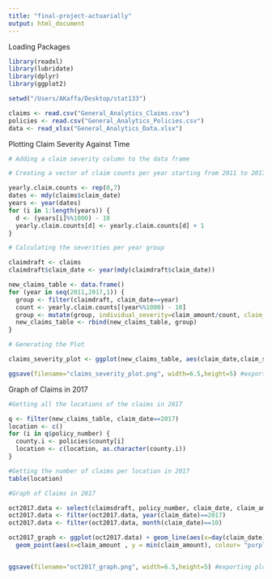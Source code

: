 ```yaml
---
title: "final-project-actuarially"
output: html_document
---
```

Loading Packages
```r
library(readxl)
library(lubridate)
library(dplyr)
library(ggplot2)

setwd("/Users/AKaffa/Desktop/stat133")
```

```r
claims <- read.csv("General_Analytics_Claims.csv")
policies <- read.csv("General_Analytics_Policies.csv")
data <- read_xlsx("General_Analytics_Data.xlsx")
```

Plotting Claim Severity Against Time 
```r
# Adding a claim severity column to the data frame

# Creating a vector of claim counts per year starting from 2011 to 2017

yearly.claim.counts <- rep(0,7)
dates <- mdy(claims$claim_date)
years <- year(dates)
for (i in 1:length(years)) {
  d <- (years[i]%%1000) - 10
  yearly.claim.counts[d] <- yearly.claim.counts[d] + 1
}

# Calculating the severities per year group 

claimdraft <- claims
claimdraft$claim_date <- year(mdy(claimdraft$claim_date))

new_claims_table <- data.frame()
for (year in seq(2011,2017,1)) {
  group <- filter(claimdraft, claim_date==year)
  count <- yearly.claim.counts[(year%%1000) - 10]
  group <- mutate(group, individual_severity=claim_amount/count, claim_severity = sum(claim_amount)/count)
  new_claims_table <- rbind(new_claims_table, group)
}
```


```r
# Generating the Plot

claims_severity_plot <- ggplot(new_claims_table, aes(claim_date,claim_severity)) + theme_classic() + geom_line() + xlab("Date") + ylab("Claim Severity") + geom_point(aes(x= 2017, y = max(claim_severity), colour= "purple"), show.legend = FALSE) + ggtitle("Claim Severities over 7 Years (2012-2017)")

ggsave(filename="claims_severity_plot.png", width=6.5,height=5) #exporting plot to add to the report
```

Graph of Claims in 2017
```r

#Getting all the locations of the claims in 2017 

q <- filter(new_claims_table, claim_date==2017)
location <- c()
for (i in q$policy_number) {  
  county.i <- policies$county[i]
  location <- c(location, as.character(county.i))
}  

#Getting the number of claims per location in 2017 
table(location)

#Graph of Claims in 2017

oct2017.data <- select(claimsdraft, policy_number, claim_date, claim_amount)
oct2017.data <- filter(oct2017.data, year(claim_date)==2017)
oct2017.data <- filter(oct2017.data, month(claim_date)==10)

oct2017_graph <- ggplot(oct2017.data) + geom_line(aes(x=day(claim_date),y=claim_amount)) + labs(x="Date", y="Claim Amount", title ="Claim Amounts Through October Norther California Wildfires") + theme_classic() + 
  geom_point(aes(x=claim_amount , y = min(claim_amount), colour= "purple"), show.legend = FALSE) 


ggsave(filename="oct2017_graph.png", width=6.5,height=5) #exporting plot to add to the report
```


